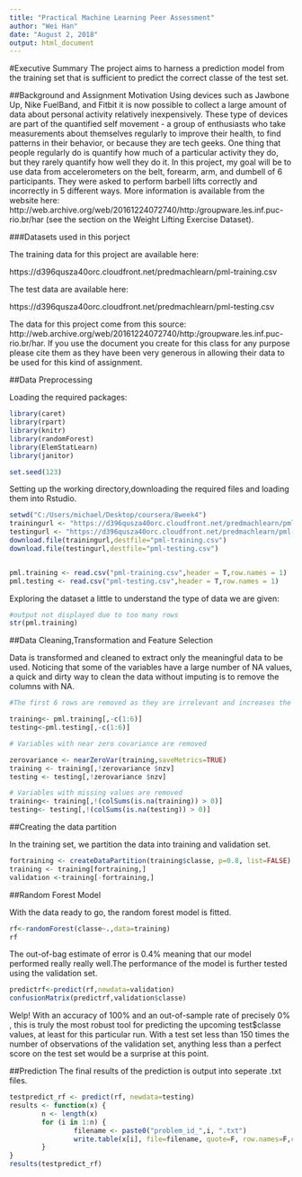```yaml
---
title: "Practical Machine Learning Peer Assessment"
author: "Wei Han"
date: "August 2, 2018"
output: html_document
---
```


#Executive Summary
The project aims to harness a prediction model from the training set that is sufficient to predict the correct classe of the test set.



##Background and Assignment Motivation
Using devices such as Jawbone Up, Nike FuelBand, and Fitbit it is now possible to collect a large amount of data about personal activity relatively inexpensively. These type of devices are part of the quantified self movement - a group of enthusiasts who take measurements about themselves regularly to improve their health, to find patterns in their behavior, or because they are tech geeks. One thing that people regularly do is quantify how much of a particular activity they do, but they rarely quantify how well they do it. In this project, my goal will be to use data from accelerometers on the belt, forearm, arm, and dumbell of 6 participants. They were asked to perform barbell lifts correctly and incorrectly in 5 different ways. 
More information is available from the website here: http://web.archive.org/web/20161224072740/http:/groupware.les.inf.puc-rio.br/har (see the section on the Weight Lifting Exercise Dataset).


###Datasets used in this porject


The training data for this project are available here:

https://d396qusza40orc.cloudfront.net/predmachlearn/pml-training.csv

The test data are available here:

https://d396qusza40orc.cloudfront.net/predmachlearn/pml-testing.csv


The data for this project come from this source: http://web.archive.org/web/20161224072740/http:/groupware.les.inf.puc-rio.br/har. If you use the document you create for this class for any purpose please cite them as they have been very generous in allowing their data to be used for this kind of assignment.



##Data Preprocessing

Loading the required packages:

```r
library(caret)
library(rpart)
library(knitr)
library(randomForest)
library(ElemStatLearn)
library(janitor)

set.seed(123)

```

Setting up the working directory,downloading the required files and loading them into Rstudio.

```r
setwd("C:/Users/michael/Desktop/coursera/8week4")
trainingurl <- "https://d396qusza40orc.cloudfront.net/predmachlearn/pml-training.csv"
testingurl <- "https://d396qusza40orc.cloudfront.net/predmachlearn/pml-testing.csv"
download.file(trainingurl,destfile="pml-training.csv")
download.file(testingurl,destfile="pml-testing.csv")


pml.training <- read.csv("pml-training.csv",header = T,row.names = 1)
pml.testing <- read.csv("pml-testing.csv",header = T,row.names = 1) 
```

Exploring the dataset a little to understand the type of data we are given:
```r
#output not displayed due to too many rows
str(pml.training)

```

##Data Cleaning,Transformation and Feature Selection


Data is transformed and cleaned to extract only the meaningful data to be used.
Noticing that some of the variables have a large number of NA values, a quick and dirty way to clean the data without imputing is to remove the columns with NA.

```r
#The first 6 rows are removed as they are irrelevant and increases the standard error

training<- pml.training[,-c(1:6)]
testing<-pml.testing[,-c(1:6)]

# Variables with near zero covariance are removed

zerovariance <- nearZeroVar(training,saveMetrics=TRUE)
training <- training[,!zerovariance $nzv]
testing <- testing[,!zerovariance $nzv]

# Variables with missing values are removed
training<- training[,!(colSums(is.na(training)) > 0)]
testing<- testing[,!(colSums(is.na(testing)) > 0)]


```

##Creating the data partition

In the training set, we partition the data into training and validation set.
```r
fortraining <- createDataPartition(training$classe, p=0.8, list=FALSE)
training <- training[fortraining,]
validation <-training[-fortraining,] 
```


##Random Forest Model

With the data ready to go, the random forest model is fitted.
```r

rf<-randomForest(classe~.,data=training)
rf
```

The out-of-bag estimate of error is 0.4% meaning that our model performed really really well.The performance of the model is further tested using the validation set.
```r
predictrf<-predict(rf,newdata=validation)
confusionMatrix(predictrf,validation$classe)

```

Welp! With an accuracy of 100% and an out-of-sample rate of precisely 0% , this is truly the most robust tool for predicting the upcoming test$classe values, at least for this particular run. With a test set less than 150 times the number of observations of the validation set, anything less than a perfect score on the test set would be a surprise at this point.


##Prediction
The final results of the prediction is output into seperate .txt files.
```r
testpredict_rf <- predict(rf, newdata=testing)
results <- function(x) {
        n <- length(x)
        for (i in 1:n) {
                filename <- paste0("problem_id_",i, ".txt")
                write.table(x[i], file=filename, quote=F, row.names=F,col.names=F)
        }
}
results(testpredict_rf)

```

